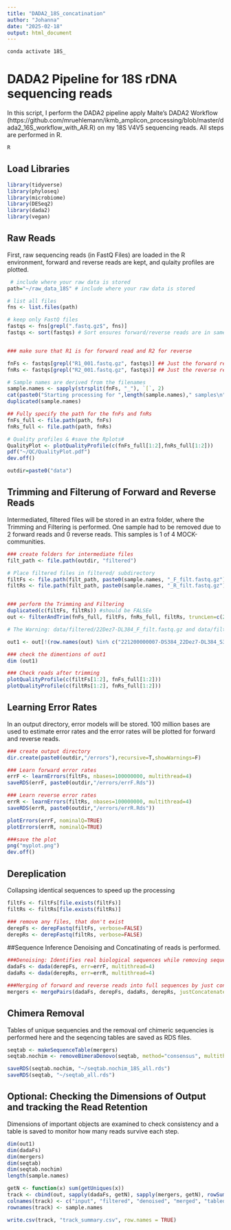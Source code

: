 ```yaml
---
title: "DADA2_18S_concatination"
author: "Johanna"
date: "2025-02-18"
output: html_document
---
```


```bash
conda activate 18S_
```

# DADA2 Pipeline for 18S rDNA sequencing reads
In this script, I perform the DADA2 pipeline apply Malte's DADA2 Workflow (https://github.com/mruehlemann/ikmb_amplicon_processing/blob/master/dada2_16S_workflow_with_AR.R) on my 18S V4V5 sequencing reads. 
All steps are performed in R. 
```bash
R
```

## Load Libraries
```r
library(tidyverse) 
library(phyloseq) 
library(microbiome)
library(DESeq2)
library(dada2)
library(vegan)
```

## Raw Reads 
First, raw sequencing reads (in FastQ Files) are loaded in the R environment, forward and reverse reads are kept, and qulaity profiles are plotted. 
```r
 # include where your raw data is stored
path="~/raw_data_18S" # include where your raw data is stored

# list all files
fns <- list.files(path)

# keep only FastQ files
fastqs <- fns[grepl(".fastq.gz$", fns)]
fastqs <- sort(fastqs) # Sort ensures forward/reverse reads are in same order


### make sure that R1 is for forward read and R2 for reverse

fnFs <- fastqs[grepl("R1_001.fastq.gz", fastqs)] ## Just the forward read files
fnRs <- fastqs[grepl("R2_001.fastq.gz", fastqs)] ## Just the reverse read files

# Sample names are derived from the filenames
sample.names <- sapply(strsplit(fnFs, "_"), `[`, 2)
cat(paste0("Starting processing for ",length(sample.names)," samples\n"))
duplicated(sample.names)

## Fully specify the path for the fnFs and fnRs
fnFs_full <- file.path(path, fnFs)
fnRs_full <- file.path(path, fnRs)

# Quality profiles & #save the Rplots#
QualityPlot <- plotQualityProfile(c(fnFs_full[1:2],fnRs_full[1:2]))
pdf("~/QC/QualityPlot.pdf")
dev.off()

outdir=paste0("data")

```

## Trimming and Filterung of Forward and Reverse Reads
Intermediated, filtered files will be stored in an extra folder, where the Trimming and Filtering is performed. One sample had to be removed due to 2 forward reads and 0 reverse reads. This samples is 1 of 4 MOCK-communities. 
```r
### create folders for intermediate files
filt_path <- file.path(outdir, "filtered") 

# Place filtered files in filtered/ subdirectory
filtFs <- file.path(filt_path, paste0(sample.names, "_F_filt.fastq.gz"))
filtRs <- file.path(filt_path, paste0(sample.names, "_R_filt.fastq.gz"))


### perform the Trimming and Filtering
duplicated(c(filtFs, filtRs)) #should be FALSEe
out <- filterAndTrim(fnFs_full, filtFs, fnRs_full, filtRs, truncLen=c(250,210),trimLeft=c(5, 5), maxN=0, maxEE=c(2,2), truncQ=5, rm.phix=TRUE, compress=TRUE, multithread=4)

# The Warning: data/filtered/22Dez7-DL384_F_filt.fastq.gz and data/filtered/22Dez7-DL384_R_filt.fastq.gz not written.

out1 <- out[!(row.names(out) %in% c("221200000007-DS384_22Dez7-DL384_S384_L001_R1_001.fastq.gz")),]

### check the dimentions of out1
dim (out1) 

### Check reads after trimming                                         
plotQualityProfile(c(filtFs[1:2], fnFs_full[1:2]))
plotQualityProfile(c(filtRs[1:2], fnRs_full[1:2]))
```

## Learning Error Rates
In an output directory, error models will be stored. 100 million bases are used to estimate error rates and the error rates will be plotted for forward and reverse reads. 
```r
### create output directory
dir.create(paste0(outdir,"/errors"),recursive=T,showWarnings=F)

### Learn forward error rates
errF <- learnErrors(filtFs, nbases=100000000, multithread=4)
saveRDS(errF, paste0(outdir,"/errors/errF.Rds"))

### Learn reverse error rates
errR <- learnErrors(filtRs, nbases=100000000, multithread=4)
saveRDS(errR, paste0(outdir,"/errors/errR.Rds"))

plotErrors(errF, nominalQ=TRUE)
plotErrors(errR, nominalQ=TRUE)

###save the plot
png("myplot.png")
dev.off()

```

## Dereplication 
Collapsing identical sequences to speed up the processing
```r
filtFs <- filtFs[file.exists(filtFs)]
filtRs <- filtRs[file.exists(filtRs)]

### remove any files, that don't exist
derepFs <- derepFastq(filtFs, verbose=FALSE)
derepRs <- derepFastq(filtRs, verbose=FALSE)
```

##Sequence Inference
Denoising and Concatinating of reads is performed. 
```r
###Denoising: Identifies real biological sequences while removing sequencing errors.
dadaFs <- dada(derepFs, err=errF, multithread=4)
dadaRs <- dada(derepRs, err=errR, multithread=4)

###Merging of forward and reverse reads into full sequences by just concatinating
mergers <- mergePairs(dadaFs, derepFs, dadaRs, derepRs, justConcatenate = TRUE)

```
## Chimera Removal
Tables of unique sequencies and the removal onf chimeric sequencies is performed here and the seqencing tables are saved as RDS files. 
```r
seqtab <- makeSequenceTable(mergers)
seqtab.nochim <- removeBimeraDenovo(seqtab, method="consensus", multithread=4, verbose=TRUE)

saveRDS(seqtab.nochim, "~/seqtab.nochim_18S_all.rds")
saveRDS(seqtab, "~/seqtab_all.rds")
```

## Optional: Checking the Dimensions of Output and tracking the Read Retention
Dimensions of important objects are examined to check consistency and a table is saved to monitor how many reads survive each step. 
```r
dim(out1)
dim(dadaFs)
dim(mergers)
dim(seqtab)
dim(seqtab.nochim)
length(sample.names)

getN <- function(x) sum(getUniques(x))
track <- cbind(out, sapply(dadaFs, getN), sapply(mergers, getN), rowSums(seqtab), rowSums(seqtab.nochim))
colnames(track) <- c("input", "filtered", "denoised", "merged", "tabled", "nonchim")
rownames(track) <- sample.names

write.csv(track, "track_summary.csv", row.names = TRUE)
```
